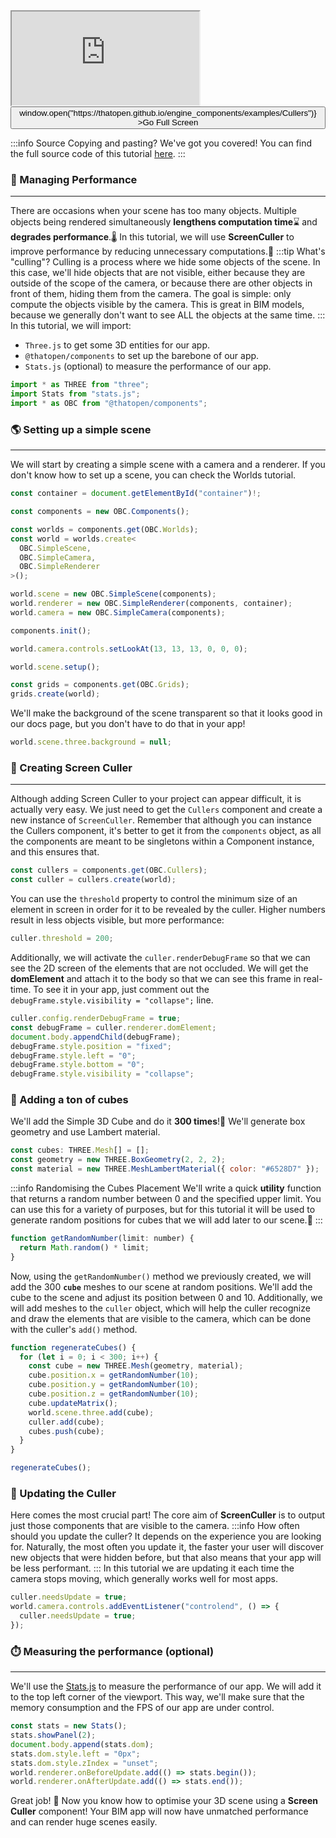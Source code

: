 <div style={{position: "relative"}}><iframe src="https://thatopen.github.io/engine_components/examples/Cullers"></iframe><button class="full-screen-btn" onClick={() => window.open("https://thatopen.github.io/engine_components/examples/Cullers")} >Go Full Screen</button></div>

:::info Source
Copying and pasting? We've got you covered! You can find the full source code of this tutorial [here](https://github.com/ThatOpen/engine_components/blob/main/packages/core/src/core/Cullers/example.ts).
:::

### 🚅 Managing Performance
---
There are occasions when your scene has too many objects. Multiple objects being rendered simultaneously **lengthens computation time**⌛️ and **degrades performance**.🌡️ In this tutorial, we will use **ScreenCuller** to improve performance by reducing unnecessary computations.🚀
:::tip What's "culling"?
Culling is a process where we hide some objects of the scene. In this case, we'll hide objects that are not visible, either because they are outside of the scope of the camera, or because there are other objects in front of them, hiding them from the camera. The goal is simple: only compute the objects visible by the camera. This is great in BIM models, because we generally don't want to see ALL the objects at the same time.
:::
In this tutorial, we will import:
- `Three.js` to get some 3D entities for our app.
- `@thatopen/components` to set up the barebone of our app.
- `Stats.js` (optional) to measure the performance of our app.

```js
import * as THREE from "three";
import Stats from "stats.js";
import * as OBC from "@thatopen/components";
```
### 🌎 Setting up a simple scene
---
We will start by creating a simple scene with a camera and a renderer. If you don't know how to set up a scene, you can check the Worlds tutorial.

```js
const container = document.getElementById("container")!;

const components = new OBC.Components();

const worlds = components.get(OBC.Worlds);
const world = worlds.create<
  OBC.SimpleScene,
  OBC.SimpleCamera,
  OBC.SimpleRenderer
>();

world.scene = new OBC.SimpleScene(components);
world.renderer = new OBC.SimpleRenderer(components, container);
world.camera = new OBC.SimpleCamera(components);

components.init();

world.camera.controls.setLookAt(13, 13, 13, 0, 0, 0);

world.scene.setup();

const grids = components.get(OBC.Grids);
grids.create(world);
```
We'll make the background of the scene transparent so that it looks good in our docs page, but you don't have to do that in your app!

```js
world.scene.three.background = null;
```
### 🧰 Creating Screen Culler
---
Although adding Screen Culler to your project can appear difficult, it is actually very easy. We just need to get the `Cullers` component and create a new instance of `ScreenCuller`. Remember that although you can instance the Cullers component, it's better to get it from the `components` object, as all the components are meant to be singletons within a Component instance, and this ensures that.

```js
const cullers = components.get(OBC.Cullers);
const culler = cullers.create(world);
```
You can use the `threshold` property to control the minimum size of an element in screen in order for it to be revealed by the culler. Higher numbers result in less objects visible, but more performance:

```js
culler.threshold = 200;
```
Additionally, we will activate the `culler.renderDebugFrame` so that we can see the 2D screen of the elements that are not occluded. We will get the **domElement** and attach it to the body so that we can see this frame in real-time. To see it in your app, just comment out the `debugFrame.style.visibility = "collapse";` line.

```js
culler.config.renderDebugFrame = true;
const debugFrame = culler.renderer.domElement;
document.body.appendChild(debugFrame);
debugFrame.style.position = "fixed";
debugFrame.style.left = "0";
debugFrame.style.bottom = "0";
debugFrame.style.visibility = "collapse";
```
### 🧱 Adding a ton of cubes
We'll add the Simple 3D Cube and do it **300 times**!🤯 We'll generate box geometry and use Lambert material.

```js
const cubes: THREE.Mesh[] = [];
const geometry = new THREE.BoxGeometry(2, 2, 2);
const material = new THREE.MeshLambertMaterial({ color: "#6528D7" });
```
:::info Randomising the Cubes Placement
We'll write a quick **utility** function that returns a random number between 0 and the specified upper limit. You can use this for a variety of purposes, but for this tutorial it will be used to generate random positions for cubes that we will add later to our scene.📌
:::

```js
function getRandomNumber(limit: number) {
  return Math.random() * limit;
}
```
Now, using the `getRandomNumber()` method we previously created, we will add the 300 **`cube`** meshes to our scene at random positions. We'll add the cube to the scene and adjust its position between 0 and 10.
Additionally, we will add meshes to the `culler` object, which will help the culler  recognize and draw the elements that are visible to the camera, which can be done with the culler's `add()` method.

```js
function regenerateCubes() {
  for (let i = 0; i < 300; i++) {
    const cube = new THREE.Mesh(geometry, material);
    cube.position.x = getRandomNumber(10);
    cube.position.y = getRandomNumber(10);
    cube.position.z = getRandomNumber(10);
    cube.updateMatrix();
    world.scene.three.add(cube);
    culler.add(cube);
    cubes.push(cube);
  }
}

regenerateCubes();
```
### 🔄️ Updating the Culler
Here comes the most crucial part! The core aim of **ScreenCuller** is to output just those components that are visible to the camera.
:::info How often should you update the culler?
It depends on the experience you are looking for. Naturally, the most often you update it, the faster your user will discover new objects that were hidden before, but that also means that your app will be less performant.
:::
In this tutorial we are updating it each time the camera stops moving, which generally works well for most apps.

```js
culler.needsUpdate = true;
world.camera.controls.addEventListener("controlend", () => {
  culler.needsUpdate = true;
});
```
### ⏱️ Measuring the performance (optional)
---
We'll use the [Stats.js](https://github.com/mrdoob/stats.js) to measure the performance of our app. We will add it to the top left corner of the viewport. This way, we'll make sure that the memory consumption and the FPS of our app are under control.

```js
const stats = new Stats();
stats.showPanel(2);
document.body.append(stats.dom);
stats.dom.style.left = "0px";
stats.dom.style.zIndex = "unset";
world.renderer.onBeforeUpdate.add(() => stats.begin());
world.renderer.onAfterUpdate.add(() => stats.end());
```
Great job! 🎉 Now you know how to optimise your 3D scene using a
**Screen Culler** component! Your BIM app will now have unmatched performance and can render huge scenes easily. 

